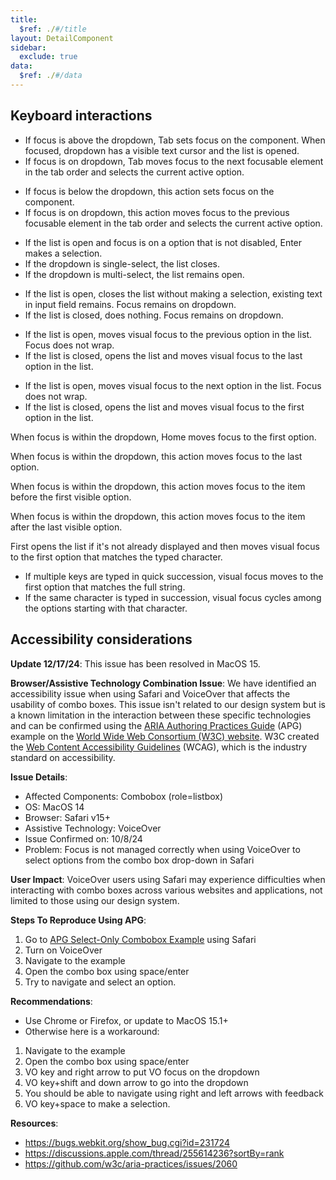 ```yaml
---
title:
  $ref: ./#/title
layout: DetailComponent
sidebar:
  exclude: true
data:
  $ref: ./#/data
---
```


## Keyboard interactions

<KeyboardControls>
<KeyboardControl keyOrCombos="Tab">

- If focus is above the dropdown, Tab sets focus on the component. When focused, dropdown has a visible text cursor and the list is opened.
- If focus is on dropdown, Tab moves focus to the next focusable element in the tab order and selects the current active option.

</KeyboardControl>
<KeyboardControl keyOrCombos="Shift + Tab">

- If focus is below the dropdown, this action sets focus on the component.
- If focus is on dropdown, this action moves focus to the previous focusable element in the tab order and selects the current active option.

</KeyboardControl>
<KeyboardControl keyOrCombos="Space / Enter">

- If the list is open and focus is on a option that is not disabled, Enter makes a selection.
- If the dropdown is single-select, the list closes.
- If the dropdown is multi-select, the list remains open.

</KeyboardControl>
<KeyboardControl keyOrCombos="Escape">

- If the list is open, closes the list without making a selection, existing text in input field remains. Focus remains on dropdown.
- If the list is closed, does nothing. Focus remains on dropdown.

</KeyboardControl>
<KeyboardControl keyOrCombos="Up arrow">

- If the list is open, moves visual focus to the previous option in the list. Focus does not wrap.
- If the list is closed, opens the list and moves visual focus to the last option in the list.

</KeyboardControl>
<KeyboardControl keyOrCombos="Down arrow">

- If the list is open, moves visual focus to the next option in the list. Focus does not wrap.
- If the list is closed, opens the list and moves visual focus to the first option in the list.

</KeyboardControl>
<KeyboardControl keyOrCombos="Home">

When focus is within the dropdown, Home moves focus to the first option.

</KeyboardControl>
<KeyboardControl keyOrCombos="End">

When focus is within the dropdown, this action moves focus to the last option.

</KeyboardControl>
<KeyboardControl keyOrCombos="Page up">

When focus is within the dropdown, this action moves focus to the item before the first visible option.

</KeyboardControl>
<KeyboardControl keyOrCombos="Page down">

When focus is within the dropdown, this action moves focus to the item after the last visible option.

</KeyboardControl>
<KeyboardControl keyOrCombos="Printable Characters">

First opens the list if it's not already displayed and then moves visual focus to the first option that matches the typed character.

- If multiple keys are typed in quick succession, visual focus moves to the first option that matches the full string.
- If the same character is typed in succession, visual focus cycles among the options starting with that character.

</KeyboardControl>
</KeyboardControls>

## Accessibility considerations

**Update 12/17/24**: This issue has been resolved in MacOS 15.

**Browser/Assistive Technology Combination Issue**: We have identified an accessibility issue when using Safari and VoiceOver that affects the usability of combo boxes. This issue isn't related to our design system but is a known limitation in the interaction between these specific technologies and can be confirmed using the [ARIA Authoring Practices Guide](https://www.w3.org/WAI/ARIA/apg/) (APG) example on the [World Wide Web Consortium (W3C) website](https://www.w3.org/). W3C created the [Web Content Accessibility Guidelines](https://www.w3.org/WAI/standards-guidelines/wcag/) (WCAG), which is the industry standard on accessibility.

**Issue Details**:

- Affected Components: Combobox (role=listbox)
- OS: MacOS 14
- Browser: Safari v15+
- Assistive Technology: VoiceOver
- Issue Confirmed on: 10/8/24
- Problem: Focus is not managed correctly when using VoiceOver to select options from the combo box drop-down in Safari

**User Impact**:
VoiceOver users using Safari may experience difficulties when interacting with combo boxes across various websites and applications, not limited to those using our design system.

**Steps To Reproduce Using APG**:

1. Go to [APG Select-Only Combobox Example](https://www.w3.org/WAI/ARIA/apg/patterns/combobox/examples/combobox-select-only/) using Safari
1. Turn on VoiceOver
1. Navigate to the example
1. Open the combo box using space/enter
1. Try to navigate and select an option.

**Recommendations**:

- Use Chrome or Firefox, or update to MacOS 15.1+
- Otherwise here is a workaround:

1. Navigate to the example
1. Open the combo box using space/enter
1. VO key and right arrow to put VO focus on the dropdown
1. VO key+shift and down arrow to go into the dropdown
1. You should be able to navigate using right and left arrows with feedback
1. VO key+space to make a selection.

**Resources**:

- https://bugs.webkit.org/show_bug.cgi?id=231724
- https://discussions.apple.com/thread/255614236?sortBy=rank
- https://github.com/w3c/aria-practices/issues/2060
